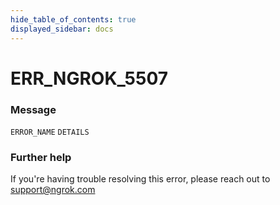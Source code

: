 ```yaml
---
hide_table_of_contents: true
displayed_sidebar: docs
---
```



# ERR_NGROK_5507

### Message
`ERROR_NAME` `DETAILS`

<ErrorDetails error='err_ngrok_5507' />


### Further help
If you're having trouble resolving this error, please reach out to [support@ngrok.com](mailto:support@ngrok.com?subject=Help%20with%20ERR_NGROK_5507)

